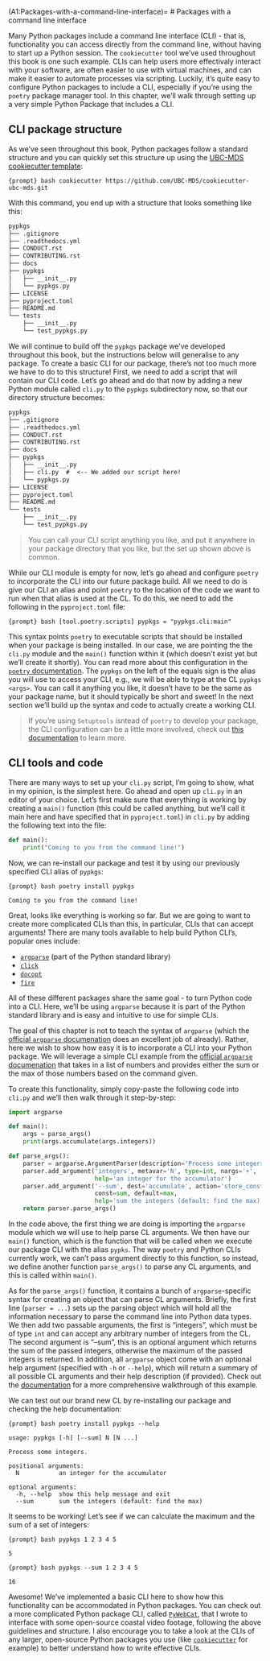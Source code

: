 

(A1:Packages-with-a-command-line-interface)=
# Packages with a command line interface


Many Python packages include a command line interface (CLI) - that is, functionality you can access directly from the command line, without having to start up a Python session. The `cookiecutter` tool we've used throughout this book is one such example. CLIs can help users more effectivaly interact with your software, are often easier to use with virtual machines, and can make it easier to automate processes via scripting. Luckily, it's quite easy to configure Python packages to include a CLI, especially if you're using the `poetry` package manager tool. In this chapter, we'll walk through setting up a very simple Python Package that includes a CLI.

## CLI package structure

<!-- #region -->
As we've seen throughout this book, Python packages follow a standard structure and you can quickly set this structure up using the [UBC-MDS cookiecutter template](https://github.com/UBC-MDS/cookiecutter-ubc-mds):

```{prompt} bash
cookiecutter https://github.com/UBC-MDS/cookiecutter-ubc-mds.git
```

With this command, you end up with a structure that looks something like this:

```md
pypkgs
├── .gitignore
├── .readthedocs.yml
├── CONDUCT.rst
├── CONTRIBUTING.rst
├── docs
├── pypkgs
│   ├── __init__.py
│   └── pypkgs.py
├── LICENSE
├── pyproject.toml
├── README.md
└── tests
    ├── __init__.py
    └── test_pypkgs.py
```

We will continue to build off the `pypkgs` package we've developed throughout this book, but the instructions below will generalise to any package. To create a basic CLI for our package, there's not too much more we have to do to this structure! First, we need to add a script that will contain our CLI code. Let's go ahead and do that now by adding a new Python module called `cli.py` to the `pypkgs` subdirectory now, so that our directory structure becomes:

```md
pypkgs
├── .gitignore
├── .readthedocs.yml
├── CONDUCT.rst
├── CONTRIBUTING.rst
├── docs
├── pypkgs
│   ├── __init__.py
│   ├── cli.py  #  <-- We added our script here!
│   └── pypkgs.py
├── LICENSE
├── pyproject.toml
├── README.md
└── tests
    ├── __init__.py
    └── test_pypkgs.py
```

>You can call your CLI script anything you like, and put it anywhere in your package directory that you like, but the set up shown above is  common.

While our CLI module is empty for now, let's go ahead and configure `poetry` to incorporate the CLI into our future package build. All we need to do is give our CLI an alias and point `poetry` to the location of the code we want to run when that alias is used at the CL. To do this, we need to add the following in the `pyproject.toml` file:

```{prompt} bash
[tool.poetry.scripts]
pypkgs = "pypkgs.cli:main"
```

This syntax points `poetry` to executable scripts that should be installed when your package is being installed. In our case, we are pointing the the `cli.py` module and the `main()` function within it (which doesn't exist yet but we'll create it shortly). You can read more about this configuration in the [`poetry` documentation](https://python-poetry.org/docs/pyproject/#scripts). The `pypkgs` on the left of the equals sign is the alias you will use to access your CLI, e.g., we will be able to type at the CL `pypkgs <args>`. You can call it anything you like, it doesn't have to be the same as your package name, but it should typically be short and sweet! In the next section we'll build up the syntax and code to actually create a working CLI.

>If you're using `Setuptools` isntead of `poetry` to develop your package, the CLI configuration can be a little more involved, check out [this documentation](https://python-packaging.readthedocs.io/en/latest/command-line-scripts.html#command-line-scripts) to learn more. 

<!-- #endregion -->

## CLI tools and code

There are many ways to set up your `cli.py` script, I'm going to show, what in my opinion, is the simplest here. Go ahead and open up `cli.py` in an editor of your choice. Let's first make sure that everything is working by creating a `main()` function (this could be called anything, but we'll call it main here and have specified that in `pyproject.toml`) in `cli.py` by adding the following text into the file:

```python
def main():
    print("Coming to you from the command line!")
```

Now, we can re-install our package and test it by using our previously specified CLI alias of `pypkgs`:

```{prompt} bash
poetry install
pypkgs
```

```console
Coming to you from the command line!
```

Great, looks like everything is working so far. But we are going to want to create more complicated CLIs than this, in particular, CLIs that can accept arguments! There are many tools available to help build Python CLI's, popular ones include:

- [`argparse`](https://docs.python.org/3/library/argparse.html) (part of the Python standard library)
- [`click`](https://click.palletsprojects.com/en/7.x/)
- [`docopt`](http://docopt.org/)
- [`fire`](https://google.github.io/python-fire/guide/)

All of these different packages share the same goal - to turn Python code into a CLI. Here, we'll be using `argparse` because it is part of the Python standard library and is easy and intuitive to use for simple CLIs. 

The goal of this chapter is not to teach the syntax of `argparse` (which the [official `argparse` documenation](https://docs.python.org/3/library/argparse.html#module-argparse) does an excellent job of already). Rather, here we wish to show how easy it is to incorporate a CLI into your Python package. We will leverage a simple CLI example from the [official `argparse` documenation](https://docs.python.org/3/library/argparse.html#module-argparse) that takes in a list of numbers and provides either the sum or the max of those numbers based on the command given.

To create this functionality, simply copy-paste the following code into `cli.py` and we'll then walk through it step-by-step:

```python
import argparse

def main():
    args = parse_args()
    print(args.accumulate(args.integers))

def parse_args():
    parser = argparse.ArgumentParser(description='Process some integers.')
    parser.add_argument('integers', metavar='N', type=int, nargs='+',
                        help='an integer for the accumulator')
    parser.add_argument('--sum', dest='accumulate', action='store_const',
                        const=sum, default=max,
                        help='sum the integers (default: find the max)')
    return parser.parse_args()

```

In the code above, the first thing we are doing is importing the `argparse` module which we will use to help parse CL arguments. We then have our `main()` function, which is the function that will be called when we execute our package CLI with the alias `pypks`. The way `poetry` and Python CLIs currently work, we can't pass argument directly to this function, so instead, we define another function `parse_args()` to parse any CL arguments, and this is called within `main()`. 

As for the `parse_args()` function, it contains a bunch of `argparse`-specific syntax for creating an object that can parse CL arguments. Briefly, the first line (`parser = ...`) sets up the parsing object which will hold all the information necessary to parse the command line into Python data types. We then add two passable arguments, the first is "integers", which must be of type `int` and can accept any arbitrary number of integers from the CL. The second argument is "--sum", this is an optional argument which returns the sum of the passed integers, otherwise the maximum of the passed integers is returned. In addition, all `argparse` object come with an optional help argument (specified with `-h` or `--help`), which will return a summary of all possible CL arguments and their help description (if provided). Check out the [documentation](https://docs.python.org/3/library/argparse.html#module-argparse) for a more comprehensive walkthrough of this example.

We can test out our brand new CL by re-installing our package and checking the help documentation:

```{prompt} bash
poetry install
pypkgs --help
```

```console
usage: pypkgs [-h] [--sum] N [N ...]

Process some integers.

positional arguments:
  N           an integer for the accumulator

optional arguments:
  -h, --help  show this help message and exit
  --sum       sum the integers (default: find the max)
```

It seems to be working! Let's see if we can calculate the maximum and the sum of a set of integers:

```{prompt} bash
pypkgs 1 2 3 4 5
```

```console
5
```
```{prompt} bash
pypkgs --sum 1 2 3 4 5
```

```console
16
```

Awesome! We've implemented a basic CLI here to show how this functionality can be accommodated in Python packages. You can check out a more complicated Python package CLI, called [`PyWebCat`](https://github.com/UNCG-DAISY/PyWebCAT), that I wrote to interface with some open-source coastal video footage, following the above guidelines and structure. I also encourage you to take a look at the CLIs of any larger, open-source Python packages you use (like [`cookiecutter`](https://github.com/cookiecutter/cookiecutter) for example) to better understand how to write effective CLIs.

